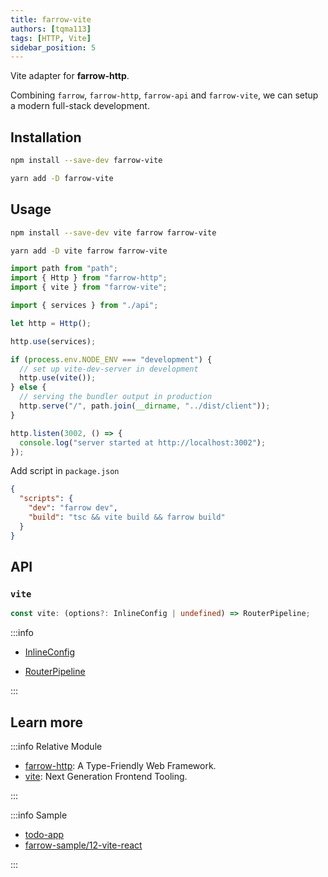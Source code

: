 ```yaml
---
title: farrow-vite
authors: [tqma113]
tags: [HTTP, Vite]
sidebar_position: 5
---
```



Vite adapter for **farrow-http**.

Combining `farrow`, `farrow-http`, `farrow-api` and `farrow-vite`, we can setup a modern full-stack development.

## Installation

<Tabs groupId="package-tool">
<TabItem value="npm" label="npm">

```bash
npm install --save-dev farrow-vite
```

</TabItem>
<TabItem value="yarn" label="Yarn" default>

```bash
yarn add -D farrow-vite
```

</TabItem>
</Tabs>

## Usage

<Tabs groupId="package-tool">
<TabItem value="npm" label="npm">

```bash
npm install --save-dev vite farrow farrow-vite
```

</TabItem>
<TabItem value="yarn" label="Yarn" default>

```bash
yarn add -D vite farrow farrow-vite
```

</TabItem>
</Tabs>

```typescript
import path from "path";
import { Http } from "farrow-http";
import { vite } from "farrow-vite";

import { services } from "./api";

let http = Http();

http.use(services);

if (process.env.NODE_ENV === "development") {
  // set up vite-dev-server in development
  http.use(vite());
} else {
  // serving the bundler output in production
  http.serve("/", path.join(__dirname, "../dist/client"));
}

http.listen(3002, () => {
  console.log("server started at http://localhost:3002");
});
```

Add script in `package.json`

```json
{
  "scripts": {
    "dev": "farrow dev",
    "build": "tsc && vite build && farrow build"
  }
}
```

## API

### `vite`

```typescript
const vite: (options?: InlineConfig | undefined) => RouterPipeline;
```

:::info

- [InlineConfig](https://vitejs.dev/guide/api-javascript.html#inlineconfig)

- [RouterPipeline](../http/01-farrow-http.mdx)

:::

## Learn more

:::info Relative Module

- [farrow-http](../http/01-farrow-http.mdx): A Type-Friendly Web Framework.
- [vite](https://vitejs.dev/): Next Generation Frontend Tooling.

:::

:::info Sample

- [todo-app](https://github.com/farrow-js/farrow/tree/master/examples/todo-app)
- [farrow-sample/12-vite-react](https://github.com/tqma113/farrow-sample/tree/main/samples/12-vite-react)

:::
